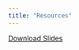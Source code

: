 ```yaml
---
title: "Resources"
---
```


<!-- This HTML Code immediately redirects the user to a resource if she enters moritz-schwarz/resource/ -->
<!-- see here: http://www.web-source.net/html_redirect.htm -->

<a href="slides.pdf" download="slides.pdf">Download Slides</a>
